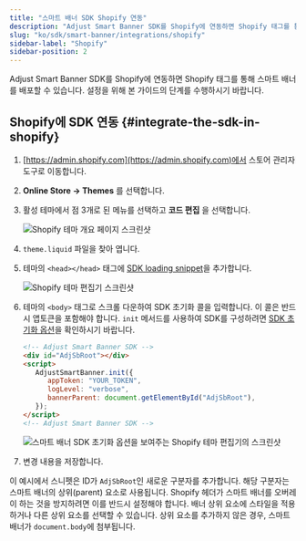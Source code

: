 ```yaml
---
title: "스마트 배너 SDK Shopify 연동"
description: "Adjust Smart Banner SDK를 Shopify에 연동하면 Shopify 태그를 통해 스마트 배너를 배포할 수 있습니다."
slug: "ko/sdk/smart-banner/integrations/shopify"
sidebar-label: "Shopify"
sidebar-position: 2
---
```


Adjust Smart Banner SDK를 Shopify에 연동하면 Shopify 태그를 통해 스마트 배너를 배포할 수 있습니다. 설정을 위해 본 가이드의 단계를 수행하시기 바랍니다.

## Shopify에 SDK 연동 {#integrate-the-sdk-in-shopify}

1. [https://admin.shopify.com](https://admin.shopify.com)에서 스토어 관리자 도구로 이동합니다.

2. **Online Store → Themes** 를 선택합니다.

3. 활성 테마에서 점 3개로 된 메뉴를 선택하고 **코드 편집** 을 선택합니다.

   ![Shopify 테마 개요 페이지 스크린샷](@images/smart-banner-sdk/shopify/1-overview.png)

4. `theme.liquid` 파일을 찾아 엽니다.

5. 테마의 `<head></head>` 태그에 [SDK loading snippet](/ko/sdk/smart-banner#using-a-cdn)을 추가합니다.

   ![Shopify 테마 편집기 스크린샷](@images/smart-banner-sdk/shopify/2-loading-snippet.png)

6. 테마의 `<body>` 태그로 스크롤 다운하여 SDK 초기화 콜을 입력합니다. 이 콜은 반드시 앱토큰을 포함해야 합니다. `init` 메서드를 사용하여 SDK를 구성하려면 [SDK 초기화 옵션](/ko/sdk/smart-banner/init-options)을 확인하시기 바랍니다.

   ```html
   <!-- Adjust Smart Banner SDK -->
   <div id="AdjSbRoot"></div>
   <script>
      AdjustSmartBanner.init({
         appToken: "YOUR_TOKEN",
         logLevel: "verbose",
         bannerParent: document.getElementById("AdjSbRoot"),
      });
   </script>
   <!-- Adjust Smart Banner SDK -->
   ```

   ![스마트 배너 SDK 초기화 옵션을 보여주는 Shopify 테마 편집기의 스크린샷](@images/smart-banner-sdk/shopify/3-init-options.png)

7. 변경 내용을 저장합니다.

<Callout type="note">

이 예시에서 스니펫은 ID가 `AdjSbRoot`인 새로운 구분자를 추가합니다. 해당 구분자는 스마트 배너의 상위\(parent\) 요소로 사용됩니다. Shopify 헤더가 스마트 배너를 오버레이 하는 것을 방지하려면 이를 반드시 설정해야 합니다. 배너 상위 요소에 스타일을 적용하거나 다른 상위 요소를 선택할 수 있습니다. 상위 요소를 추가하지 않은 경우, 스마트 배너가 `document.body`에 첨부됩니다.

</Callout>
